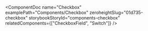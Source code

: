 
<ComponentDoc
  name="Checkbox"
  examplePath="Components/Checkbox"
  zeroheightSlug="01d735-checkbox"
  storybookStoryId="components-checkbox"
  relatedComponents={["CheckboxField", "Switch"]}
/>
